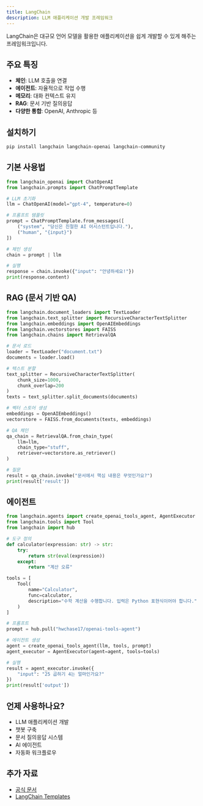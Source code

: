 ```yaml
---
title: LangChain
description: LLM 애플리케이션 개발 프레임워크
---
```


LangChain은 대규모 언어 모델을 활용한 애플리케이션을 쉽게 개발할 수 있게 해주는 프레임워크입니다.

## 주요 특징

- **체인**: LLM 호출을 연결
- **에이전트**: 자율적으로 작업 수행
- **메모리**: 대화 컨텍스트 유지
- **RAG**: 문서 기반 질의응답
- **다양한 통합**: OpenAI, Anthropic 등

## 설치하기

```bash
pip install langchain langchain-openai langchain-community
```

## 기본 사용법

```python
from langchain_openai import ChatOpenAI
from langchain.prompts import ChatPromptTemplate

# LLM 초기화
llm = ChatOpenAI(model="gpt-4", temperature=0)

# 프롬프트 템플릿
prompt = ChatPromptTemplate.from_messages([
    ("system", "당신은 친절한 AI 어시스턴트입니다."),
    ("human", "{input}")
])

# 체인 생성
chain = prompt | llm

# 실행
response = chain.invoke({"input": "안녕하세요!"})
print(response.content)
```

## RAG (문서 기반 QA)

```python
from langchain.document_loaders import TextLoader
from langchain.text_splitter import RecursiveCharacterTextSplitter
from langchain.embeddings import OpenAIEmbeddings
from langchain.vectorstores import FAISS
from langchain.chains import RetrievalQA

# 문서 로드
loader = TextLoader("document.txt")
documents = loader.load()

# 텍스트 분할
text_splitter = RecursiveCharacterTextSplitter(
    chunk_size=1000,
    chunk_overlap=200
)
texts = text_splitter.split_documents(documents)

# 벡터 스토어 생성
embeddings = OpenAIEmbeddings()
vectorstore = FAISS.from_documents(texts, embeddings)

# QA 체인
qa_chain = RetrievalQA.from_chain_type(
    llm=llm,
    chain_type="stuff",
    retriever=vectorstore.as_retriever()
)

# 질문
result = qa_chain.invoke("문서에서 핵심 내용은 무엇인가요?")
print(result['result'])
```

## 에이전트

```python
from langchain.agents import create_openai_tools_agent, AgentExecutor
from langchain.tools import Tool
from langchain import hub

# 도구 정의
def calculator(expression: str) -> str:
    try:
        return str(eval(expression))
    except:
        return "계산 오류"

tools = [
    Tool(
        name="Calculator",
        func=calculator,
        description="수학 계산을 수행합니다. 입력은 Python 표현식이어야 합니다."
    )
]

# 프롬프트
prompt = hub.pull("hwchase17/openai-tools-agent")

# 에이전트 생성
agent = create_openai_tools_agent(llm, tools, prompt)
agent_executor = AgentExecutor(agent=agent, tools=tools)

# 실행
result = agent_executor.invoke({
    "input": "25 곱하기 4는 얼마인가요?"
})
print(result['output'])
```

## 언제 사용하나요?

- LLM 애플리케이션 개발
- 챗봇 구축
- 문서 질의응답 시스템
- AI 에이전트
- 자동화 워크플로우

## 추가 자료

- [공식 문서](https://python.langchain.com)
- [LangChain Templates](https://github.com/langchain-ai/langchain/tree/master/templates)

